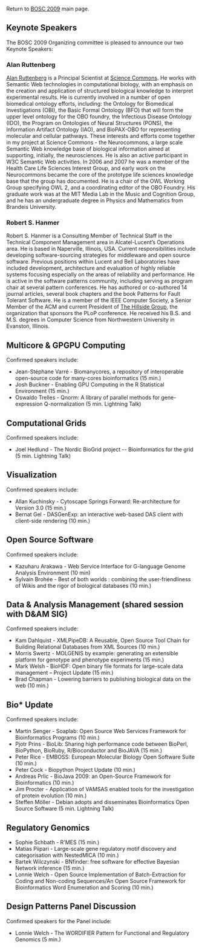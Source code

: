 Return to [[BOSC_2009 | BOSC 2009]] main page.

== Keynote Speakers ==

The BOSC 2009 Organizing committee is pleased to announce our two Keynote Speakers:

=== Alan Ruttenberg ===

[http://sciencecommons.org/about/whoweare/ruttenberg/ Alan Ruttenberg] is a Principal Scientist at [http://sciencecommons.org Science Commons].  He works with Semantic Web technologies in computational biology, with an emphasis on the creation and application of structured biological knowledge to interpret experimental results. He is currently involved in a number of open biomedical ontology efforts, including: the Ontology for Biomedical Investigations (OBI), the Basic Formal Ontology (BFO) that will form the upper level ontology for the OBO foundry, the Infectious Disease Ontology (IDO), the Program on Ontologies of Neural Structures (PONS), the Information Artifact Ontology (IAO), and BioPAX-OBO for representing molecular and cellular pathways. These interests and efforts come together in my project at Science Commons - the Neurocommons, a large scale Semantic Web knowledge base of biological information aimed at supporting, initially, the neurosciences. He is also an active participant in W3C Semantic Web activities. In 2006 and 2007 he was a member of the Health Care Life Sciences Interest Group, and early work on the Neurocommons became the core of the prototype life sciences knowledge base that the group has documented. He is a chair of the OWL Working Group specifying OWL 2, and a coordinating editor of the OBO Foundry. 
His graduate work was at the MIT Media Lab in the Music and Cognition Group, and he has an undergraduate degree in Physics and Mathematics from Brandeis University. 

=== Robert S. Hanmer ===

Robert S. Hanmer is a Consulting Member of Technical Staff in the Technical Component Management area in Alcatel-Lucent’s Operations area.  He is based in Naperville, Illinois, USA. Current responsibilities include developing software-sourcing strategies for middleware and open source software. Previous positions within Lucent and Bell Laboratories have included development, architecture and evaluation of highly reliable systems focusing especially on the areas of reliability and performance.  He is active in the software patterns community, including serving as program chair at several pattern conferences.  He has authored or co-authored 14 journal articles, several book chapters and the book Patterns for Fault Tolerant Software. He is a member of the IEEE Computer Society,  a Senior Member of the ACM and current President of [http://hillside.net/ The Hillside Group], the organization that sponsors the PLoP conference.  He received his B.S. and M.S. degrees in Computer Science from Northwestern University in Evanston, Illinois.

== Multicore & GPGPU Computing ==

Confirmed speakers include:

* Jean-Stéphane Varré - Biomanycores, a repository of interoperable open-source code for many-cores bioinformatics (15 min.)
* Josh Buckner - Enabling GPU Computing in the R Statistical Environment (15 min.)
* Oswaldo Trelles - Qnorm: A library of parallel methods for gene-expression Q-normalization (5 min. Lightning Talk)

== Computational Grids ==

Confirmed speakers include:

* Joel Hedlund - The Nordic BioGrid project -- Bioinformatics for the grid (5 min. Lightning Talk)

== Visualization ==

Confirmed speakers include:

* Allan Kuchinsky - Cytoscape Springs Forward: Re-architecture for Version 3.0 (15 min.)
* Bernat Gel - DASGenExp: an interactive web-based DAS client with client-side rendering (10 min.)

== Open Source Software ==

Confirmed speakers include:

* Kazuharu Arakawa - Web Service Interface for G-language Genome Analysis Environment (10 min)
* Sylvain Brohée - Best of both worlds : combining the user-friendliness of Wikis and the rigor of biological databases (10 min.)

== Data & Analysis Management (shared session with D&AM SIG) ==

Confirmed speakers include:

* Kam Dahlquist - XMLPipeDB: A Reusable, Open Source Tool Chain for Building Relational Databases from XML Sources (10 min.)
* Morris Swertz - MOLGENIS by example: generating an extensible platform for genotype and phenotype experiments (15 min.)
* Mark Welsh - BioHDF: Open binary file formats for large-scale data management – Project Update (15 min.)
* Brad Chapman - Lowering barriers to publishing biological data on the web (10 min.)

== Bio* Update ==

Confirmed speakers include:

* Martin Senger - Soaplab: Open Source Web Services Framework for Bioinformatics Programs (10 min.)
* Pjotr Prins - BioLib: Sharing high performance code between BioPerl, BioPython, BioRuby, R/Bioconductor and BioJAVA (15 min.)
* Peter Rice - EMBOSS: European Molecular Biology Open Software Suite (10 min.)
* Peter Cock - Biopython Project Update (10 min.)
* Andreas Prlic - BioJava 2009: an Open-Source Framework for Bioinformatics (10 min.)
* Jim Procter - Application of VAMSAS enabled tools for the investigation of protein evolution (10 min.)
* Steffen Möller - Debian adopts and disseminates Bioinformatics Open Source Software (5 min. Lightning Talk)

== Regulatory Genomics ==

* Sophie Schbath - R'MES (15 min.)
* Matias Piipari - Large-scale gene regulatory motif discovery and categorisation with NestedMICA (10 min.)
* Bartek Wilczynski - BNfinder: free software for effective Bayesian Network inference (15 min.)
* Lonnie Welch - Open Source Implementation of Batch-Extraction for Coding and Non-coding Sequences/An Open Source Framework for Bioinformatics  Word Enumeration and Scoring (10 min.)

== Design Patterns Panel Discussion ==

Confirmed speakers for the Panel include:

* Lonnie Welch - The WORDIFIER Pattern for Functional and Regulatory Genomics (5 min.)
